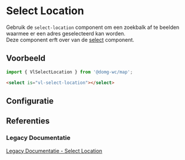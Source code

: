 
# Select Location

<CustomDocMetaData id="map-select-location" />

Gebruik de `select-location` component om een zoekbalk af te beelden waarmee er een adres geselecteerd kan worden.<br/>
Deze component erft over van de [select](/docs/elements-select--select-default) component.


## Voorbeeld

```js
import { VlSelectLocation } from '@domg-wc/map';
```

```html
<select is="vl-select-location"></select>
```

<Canvas of={VlSelectLocationStories.SelectLocationDefault} />


## Configuratie

<ArgTypes of={VlSelectLocationStories.SelectLocationDefault} />


## Referenties

### Legacy Documentatie

[Legacy Documentatie - Select Location](https://webcomponenten.omgeving.vlaanderen.be/doc/VlSelectLocation.html)
